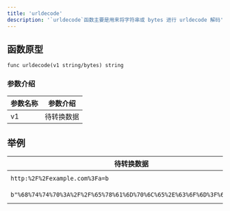 ```yaml
---
title: 'urldecode'
description: '`urldecode`函数主要是用来将字符串或 bytes 进行 urldecode 解码'
---
```


## 函数原型

`func urldecode(v1 string/bytes) string`

### 参数介绍

| 参数名称 | 参数介绍  |
|------|-------|
| v1   | 待转换数据 |

## 举例

| 待转换数据                                                                   | 转换语句                                                                               | 输出结果                     |
|-------------------------------------------------------------------------|------------------------------------------------------------------------------------|--------------------------|
| `http:%2F%2Fexample.com%3Fa=b`                                          | `urldecode("http:%2F%2Fexample.com%3Fa=b")`                                        | `http://example.com?a=b` |
| `b"%68%74%74%70%3A%2F%2F%65%78%61%6D%70%6C%65%2E%63%6F%6D%3F%61%3D%62"` | `urldecode(b"%68%74%74%70%3A%2F%2F%65%78%61%6D%70%6C%65%2E%63%6F%6D%3F%61%3D%62")` | `http://example.com?a=b` |